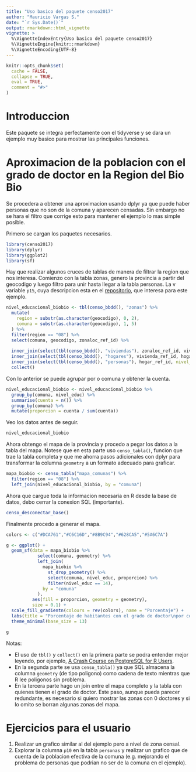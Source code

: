 ```yaml
---
title: "Uso basico del paquete censo2017"
author: "Mauricio Vargas S."
date: "`r Sys.Date()`"
output: rmarkdown::html_vignette
vignette: >
  %\VignetteIndexEntry{Uso basico del paquete censo2017}
  %\VignetteEngine{knitr::rmarkdown}
  %\VignetteEncoding{UTF-8}
---
```


```r
knitr::opts_chunk$set(
  cache = FALSE,
  collapse = TRUE,
  eval = TRUE,
  comment = "#>"
)
```

# Introduccion

Este paquete se integra perfectamente con el tidyverse y se dara un ejemplo muy basico
para mostrar las principales funciones.

# Aproximacion de la poblacion con el grado de doctor en la Region del Bio Bio

Se procedera a obtener una aproximacion usando dplyr ya que puede haber personas que no son de la comuna y aparecen censadas. Sin embargo no se hara el filtro que corrige esto para mantener el ejemplo lo mas simple posible.

Primero se cargan los paquetes necesarios.
```r
library(censo2017)
library(dplyr)
library(ggplot2)
library(sf)
```

Hay que realizar algunos cruces de tablas de manera de filtrar la region que nos interesa. Comienzo con la tabla zonas, genero la provincia a partir del geocodigo y luego filtro para unir hasta llegar a la tabla personas. La v variable `p15`, cuya descripcion esta en el [repositorio](https://github.com/pachamaltese/censo2017/blob/main/data-raw/censo2017-descripcion-variables.xml), que interesa para este ejemplo.
```r
nivel_educacional_biobio <- tbl(censo_bbdd(), "zonas") %>% 
  mutate(
    region = substr(as.character(geocodigo), 0, 2),
    comuna = substr(as.character(geocodigo), 1, 5)
  ) %>% 
  filter(region == "08") %>% 
  select(comuna, geocodigo, zonaloc_ref_id) %>%
  
  inner_join(select(tbl(censo_bbdd(), "viviendas"), zonaloc_ref_id, vivienda_ref_id), by = "zonaloc_ref_id") %>%
  inner_join(select(tbl(censo_bbdd(), "hogares"), vivienda_ref_id, hogar_ref_id), by = "vivienda_ref_id") %>%
  inner_join(select(tbl(censo_bbdd(), "personas"), hogar_ref_id, nivel_educ = p15), by = "hogar_ref_id") %>%
  collect()
```

Con lo anterior se puede agrupar por o comuna y obtener la cuenta.
```r
nivel_educacional_biobio <- nivel_educacional_biobio %>% 
  group_by(comuna, nivel_educ) %>%
  summarise(cuenta = n()) %>%
  group_by(comuna) %>%
  mutate(proporcion = cuenta / sum(cuenta))
```

Veo los datos antes de seguir.
```r
nivel_educacional_biobio
```

Ahora obtengo el mapa de la provincia y procedo a pegar los datos a la tabla del mapa. Notese que en esta parte uso `censo_tabla()`, funcion que trae la tabla completa y que me ahorra pasos adicionales con dplyr para transformar la columna `geometry` a un formato adecuado para graficar.
```r
mapa_biobio <- censo_tabla("mapa_comunas") %>%
  filter(region == "08") %>% 
  left_join(nivel_educacional_biobio, by = "comuna")
```

Ahora que cargue toda la informacion necesaria en R desde la base de datos, debo cerrar la conexion SQL (importante).
```r
censo_desconectar_base()
```

Finalmente procedo a generar el mapa.
```r
colors <- c("#DCA761","#C6C16D","#8B9C94","#628CA5","#5A6C7A")

g <- ggplot() +
  geom_sf(data = mapa_biobio %>% 
            select(comuna, geometry) %>% 
            left_join(
              mapa_biobio %>% 
                st_drop_geometry() %>% 
                select(comuna, nivel_educ, proporcion) %>% 
                filter(nivel_educ == 14),
              by = "comuna"
            ),
          aes(fill = proporcion, geometry = geometry),
          size = 0.1) +
  scale_fill_gradientn(colours = rev(colors), name = "Porcentaje") +
  labs(title = "Porcentaje de habitantes con el grado de doctor\npor comuna en la Region del Bio Bio") +
  theme_minimal(base_size = 13)

g
```

Notas:

* El uso de `tbl()` y `collect()` en la primera parte se podra entender mejor leyendo, por ejemplo, [A Crash Course on PostgreSQL for R Users](https://pacha.dev/blog/2020/08/09/a-crash-course-on-postgresql-for-r-users/).
* En la segunda parte se usa `censo_tabla()` ya que SQL almacena la columna `geometry` (de tipo poligono) como cadena de texto mientras que R lee poligonos sin problema.
* En la tercera parte hago un join entre el mapa completo y la tabla con quienes tienen el grado de doctor. Este paso, aunque pueda parecer redundante, es necesario si quiero mostrar las zonas con 0 doctores y si lo omito se borran algunas zonas del mapa.

# Ejercicios para el usuario

1. Realizar un grafico similar al del ejemplo pero a nivel de zona censal.
2. Explorar la columna `p10` en la tabla `personas` y realizar un grafico que de cuenta de la poblacion efectiva de la comuna (e.g. mejorando el problema de personas que podrian no ser de la comuna en el ejemplo).
